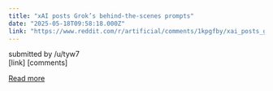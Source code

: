 ```yaml
---
title: "xAI posts Grok’s behind-the-scenes prompts"
date: "2025-05-18T09:58:18.000Z"
link: "https://www.reddit.com/r/artificial/comments/1kpgfby/xai_posts_groks_behindthescenes_prompts/"
---
```


submitted by    /u/tyw7  
 [link]   [comments]

[Read more](https://www.reddit.com/r/artificial/comments/1kpgfby/xai_posts_groks_behindthescenes_prompts/)
